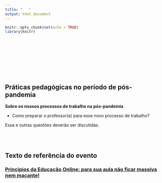 ```yaml
---
title: "   "
output: html_document
---
```


```r
knitr::opts_chunk$set(echo = TRUE)
library(knitr)
```

<head>
<!-- Global site tag (gtag.js) - Google Analytics -->
<script async src="https://www.googletagmanager.com/gtag/js?id=UA-168779855-1"></script>
<script>
  window.dataLayer = window.dataLayer || [];
  function gtag(){dataLayer.push(arguments);}
  gtag('js', new Date());

  gtag('config', 'UA-168779855-1');
</script>
</head> 


<br>
<br>
<br>
<br>
<br>
<br>
<br>


## Práticas pedagógicas no período de pós-pandemia


**Sobre os nossos processos de trabalho na pós-pandemia **

<!--
Análise Estatística em época de COVID 19  


Provavelmente não devemos voltar a dar aula da mesma maneira do ano passado.  
*  As aulas deverão ser com uso de máscaras.   
*  As aulas deverão ser com um espaço de 1,5 metros de distância entre os alunos   
*  Precisamos de novas formas de ensino/aprendizagem.  -->
*  Como preparar o professor(a) para esse novo processo de trabalho?  

Essa e outras questões deverão ser discutidas.
<br>
<br>
<br><br>

## Texto de referência do evento

### [Princípios da Educação Online: para sua aula não ficar massiva nem maçante!](http://horizontes.sbc.org.br/index.php/2020/05/23/principios-educacao-online/)
<br>
<br>
<br>
<br>
<br>

